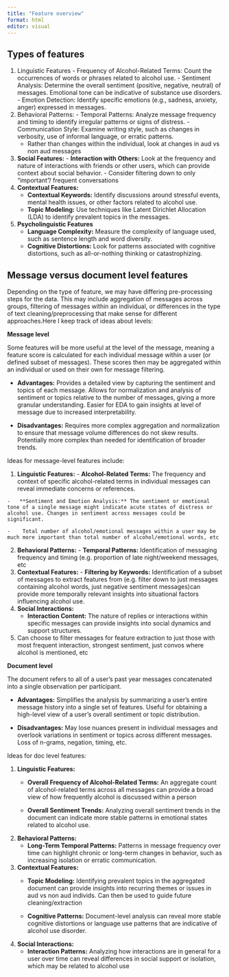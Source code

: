 ```yaml
---
title: "Feature overview"
format: html
editor: visual
---
```


## Types of features

1.  Linguistic Features - Frequency of Alcohol-Related Terms: Count the occurrences of words or phrases related to alcohol use. - Sentiment Analysis: Determine the overall sentiment (positive, negative, neutral) of messages. Emotional tone can be indicative of substance use disorders. - Emotion Detection: Identify specific emotions (e.g., sadness, anxiety, anger) expressed in messages.
2.  Behavioral Patterns: - Temporal Patterns: Analyze message frequency and timing to identify irregular patterns or signs of distress. - Communication Style: Examine writing style, such as changes in verbosity, use of informal language, or erratic patterns.
    -   Rather than changes within the individual, look at changes in aud vs non aud messages
3.  **Social Features:** - **Interaction with Others:** Look at the frequency and nature of interactions with friends or other users, which can provide context about social behavior. - Consider filtering down to only "important"/ frequent conversations
4.  **Contextual Features:**
    -   **Contextual Keywords:** Identify discussions around stressful events, mental health issues, or other factors related to alcohol use.
    -   **Topic Modeling:** Use techniques like Latent Dirichlet Allocation (LDA) to identify prevalent topics in the messages.
5.  **Psycholinguistic Features**
    -   **Language Complexity:** Measure the complexity of language used, such as sentence length and word diversity.
    -   **Cognitive Distortions:** Look for patterns associated with cognitive distortions, such as all-or-nothing thinking or catastrophizing.

## Message versus document level features

Depending on the type of feature, we may have differing pre-processing steps for the data. This may include aggregation of messages across groups, filtering of messages within an individual, or differences in the type of text cleaning/preprocessing that make sense for different approaches.Here I keep track of ideas about levels:

**Message level**

Some features will be more useful at the level of the message, meaning a feature score is calculated for each individual message within a user (or defined subset of messages). These scores then may be aggregated within an individual or used on their own for message filtering.

-   **Advantages:** Provides a detailed view by capturing the sentiment and topics of each message. Allows for normalization and analysis of sentiment or topics relative to the number of messages, giving a more granular understanding. Easier for EDA to gain insights at level of message due to increased interpretability.

-   **Disadvantages:** Requires more complex aggregation and normalization to ensure that message volume differences do not skew results. Potentially more complex than needed for identification of broader trends.

Ideas for message-level features include:

1.  **Linguistic Features:** - **Alcohol-Related Terms:** The frequency and context of specific alcohol-related terms in individual messages can reveal immediate concerns or references.

```         
-   **Sentiment and Emotion Analysis:** The sentiment or emotional tone of a single message might indicate acute states of distress or alcohol use. Changes in sentiment across messages could be significant.

-    Total number of alcohol/emotional messages within a user may be much more important than total number of alcohol/emotional words, etc
```

2.  **Behavioral Patterns:** - **Temporal Patterns:** Identification of messaging frequency and timing (e.g. proportion of late night/weekend messages, etc
3.  **Contextual Features:** - **Filtering by Keywords:** Identification of a subset of messages to extract features from (e.g. filter down to just messages containing alcohol words, just negative sentiment messages)can provide more temporally relevant insights into situational factors influencing alcohol use.
4.  **Social Interactions:**
    -   **Interaction Content:** The nature of replies or interactions within specific messages can provide insights into social dynamics and support structures.
5.  Can choose to filter messages for feature extraction to just those with most frequent interaction, strongest sentiment, just convos where alcohol is mentioned, etc

**Document level**

The document refers to all of a user's past year messages concatenated into a single observation per participant.

-   **Advantages:** Simplifies the analysis by summarizing a user’s entire message history into a single set of features. Useful for obtaining a high-level view of a user's overall sentiment or topic distribution.

-   **Disadvantages:** May lose nuances present in individual messages and overlook variations in sentiment or topics across different messages. Loss of n-grams, negation, timing, etc.

Ideas for doc level features:

1.  **Linguistic Features:**
    -   **Overall Frequency of Alcohol-Related Terms:** An aggregate count of alcohol-related terms across all messages can provide a broad view of how frequently alcohol is discussed within a person

    -   **Overall Sentiment Trends:** Analyzing overall sentiment trends in the document can indicate more stable patterns in emotional states related to alcohol use.
2.  **Behavioral Patterns:**
    -   **Long-Term Temporal Patterns:** Patterns in message frequency over time can highlight chronic or long-term changes in behavior, such as increasing isolation or erratic communication.
3.  **Contextual Features:**
    -   **Topic Modeling:** Identifying prevalent topics in the aggregated document can provide insights into recurring themes or issues in aud vs non aud individs. Can then be used to guide future cleaning/extraction

    -   **Cognitive Patterns:** Document-level analysis can reveal more stable cognitive distortions or language use patterns that are indicative of alcohol use disorder.
4.  **Social Interactions:**
    -   **Interaction Patterns:** Analyzing how interactions are in general for a user over time can reveal differences in social support or isolation, which may be related to alcohol use
